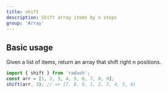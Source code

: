 ```yaml
---
title: shift
description: Shift array items by n steps
group: 'Array'
---
```


## Basic usage

Given a list of items, return an array that shift right n positions.

```ts
import { shift } from 'radash';
const arr = [1, 2, 3, 4, 5, 6, 7, 8, 9];
shift(arr, 3); // => [7, 8, 9, 1, 2, 3, 4, 5, 6]
```
